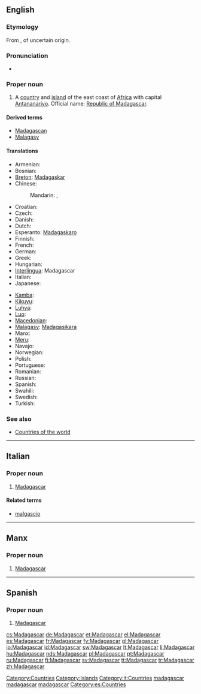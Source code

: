 ==English==
{{wikipedia}}

===Etymology===
From {{etyl|frm}} {{term|Madagascar|lang=fr}}, of uncertain origin.

===Pronunciation===
* {{a|UK}} {{IPA|/madəˈɡaskə/}}

===Proper noun===
{{en-proper noun}}

# A [[country]] and [[island]] of the east coast of [[Africa]] with capital [[Antananarivo]]. Official name: [[Republic of Madagascar]].

====Derived terms====
* [[Madagascan]]
* [[Malagasy]]

====Translations====
{{trans-top|country in Southern Africa}}
* Armenian: {{t-|hy|Մադագասկար|tr=Madagaskar}}
* Bosnian: {{t-|bs|Madagaskar|m}}
* [[Breton]]: [[Madagaskar]]
* Chinese:
*: Mandarin: {{t-|cmn|馬達加斯加|sc=Hani}}, {{t-|cmn|马达加斯加|tr=Mǎdájiāsījiā|sc=Hani}}
* Croatian: {{t+|hr|Madagaskar|m}}
* Czech: {{t-|cs|Madagaskar|m}}
* Danish: {{t-|da|Madagaskar}}
* Dutch: {{t+|nl|Madagaskar}}
* Esperanto: [[Madagaskaro]]
* Finnish: {{t+|fi|Madagaskar}}
* French: {{t+|fr|Madagascar}}
* German: {{t+|de|Madagaskar}}
* Greek: {{t+|el|Μαδαγασκάρη|f|tr=Madagaskári}}
* Hungarian: {{t+|hu|Madagaszkár}}
* [[Interlingua]]: Madagascar
* Italian: {{t-|it|Madagascar}}
* Japanese: {{t-|ja|マダガスカル|tr=madagasukaru}}
{{trans-mid}}
* [[Kamba]]: {{tø|kam|Madagaska}}
* [[Kikuyu]]: {{tø|ki|Madagaska}}
* [[Luhya]]: {{tø|luy|Madagaska}}
* [[Luo]]: {{tø|luo|Madagaska}}
* [[Macedonian]]: {{t-|mk|Мадагаскар|m|tr=Madagáskar}}
* [[Malagasy]]: [[Madagasikara]]
* Manx: {{t-|gv|Madagascar|xs=Manx}}
* [[Meru]]: {{tø|mer|Madagaska}}
* Navajo: {{tø|nv|Mada'géésgáá}}
* Norwegian: {{t+|no|Madagaskar}}
* Polish: {{t+|pl|Madagaskar}}
* Portuguese: {{t+|pt|Madagáscar}}
* Romanian: {{t-|ro|Madagascar|n}}
* Russian: {{t+|ru|Мадагаскар|tr=Madagaskár}}
* Spanish: {{t+|es|Madagascar}}
* Swahili: {{t+|sw|Bukini|xs=Swahili}}
* Swedish: {{t+|sv|Madagaskar}}
* Turkish: {{t+|tr|Madagaskar}}
{{trans-bottom}}

===See also===
* [[Appendix:Countries of the world|Countries of the world]]

[[Category:Countries]]
[[Category:Islands]]

----

==Italian==
{{wikipedia|lang=it}}

===Proper noun===
{{infl|it|proper noun|g=m}}

# [[#English|Madagascar]]

====Related terms====
* [[malgascio]]

[[Category:it:Countries]]

----

==Manx==

===Proper noun===
{{infl|gv|proper noun}} {{g|Manx}}

# [[#English|Madagascar]]

[[Category:Manx proper nouns|madagascar]]
[[Category:gv:Countries|madagascar]]
[[Category:gv:Islands|madagascar]]

----

==Spanish==
{{wikipedia|lang=es}}

===Proper noun===
{{es-proper noun}}

# [[#English|Madagascar]]

[[Category:es:Countries]]

[[cs:Madagascar]]
[[de:Madagascar]]
[[et:Madagascar]]
[[el:Madagascar]]
[[es:Madagascar]]
[[fr:Madagascar]]
[[fy:Madagascar]]
[[gl:Madagascar]]
[[io:Madagascar]]
[[id:Madagascar]]
[[sw:Madagascar]]
[[lt:Madagascar]]
[[li:Madagascar]]
[[hu:Madagascar]]
[[nds:Madagascar]]
[[pl:Madagascar]]
[[pt:Madagascar]]
[[ru:Madagascar]]
[[fi:Madagascar]]
[[sv:Madagascar]]
[[tt:Madagascar]]
[[tr:Madagascar]]
[[zh:Madagascar]]